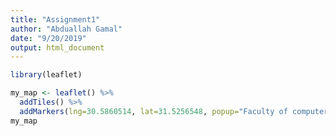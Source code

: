---
title: "Assignment1"
author: "Abduallah Gamal"
date: "9/20/2019"
output: html_document
---

```{r}
library(leaflet)

my_map <- leaflet() %>%
  addTiles() %>%  
  addMarkers(lng=30.5860514, lat=31.5256548, popup="Faculty of computera and informatics- zagazig university")
my_map 
```

